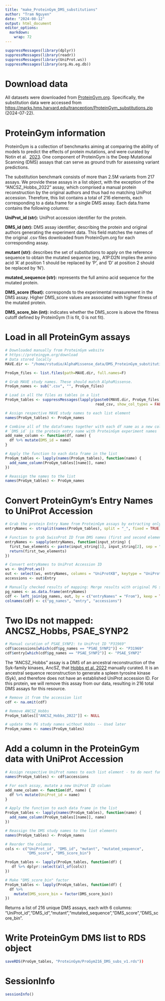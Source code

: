 ```yaml
---
title: "make_ProteinGym_DMS_substitutions"
author: "Tram Nguyen"
date: "2024-08-12"
output: html_document
editor_options: 
  markdown: 
    wrap: 72
---
```


```r
suppressMessages(library(dplyr))
suppressMessages(library(readr))
suppressMessages(library(UniProt.ws))
suppressMessages(library(org.Hs.eg.db))
```

# Download data

All datasets were downloaded from
[ProteinGym.org](%22ProteinGym.org%22). Specifically, the substitution
data were accessed from
<https://marks.hms.harvard.edu/tranception/ProteinGym_substitutions.zip>
(2024-07-22).


# ProteinGym information

ProteinGym is a collection of benchmarks aiming at comparing the ability
of models to predict the effects of protein mutations, and were curated by 
Notin et al. 
[2023](https://papers.nips.cc/paper_files/paper/2023/hash/cac723e5ff29f65e3fcbb0739ae91bee-Abstract-Datasets_and_Benchmarks.html). 
One component of ProteinGym is the Deep Mutational Scanning (DMS) assays
that can serve as ground truth for assessing variant predictions.

The substitution benchmark consists of more than 2.5M variants from 217
assays.
We provide these assays in a list object, with the exception of the 
"ANCSZ_Hobbs_2022" assay, which comprised a manual protein reconstruction by
the original authors and thus had no matching UniProt accession. Therefore,
this list contains a total of 216 elements, each corresponding to a
data.frame for a single DMS assay. Each data.frame contains the following
columns:

**UniProt_id (str):** UniProt accession identifier for the protein.

**DMS_id (str):** DMS assay identifier, describing the protein and original
authors generating the experiment data. This field matches the names of the 
original .csv files downloaded from ProteinGym.org for each corresponding assay.

**mutant (str):** describes the set of substitutions to apply on the
reference sequence to obtain the mutated sequence (eg., A1P:D2N implies
the amino acid 'A' at position 1 should be replaced by 'P', and 'D' at
position 2 should be replaced by 'N').

**mutated_sequence (str):** represents the full amino acid sequence for
the mutated protein.

**DMS_score (float):** corresponds to the experimental measurement in
the DMS assay. Higher DMS_score values are associated with higher fitness of
the mutated protein.

**DMS_score_bin (int):** indicates whether the DMS_score is above the
fitness cutoff defined by ProteinGym (1 is fit, 0 is not fit).

# Load in all ProteinGym assays

```r
# Downloaded manually from ProteinGym website 
# https://proteingym.org/download
# Data stored locally
MAVE.dir <- "/home/rstudio/AlphaMissense_data/DMS_ProteinGym_substitutions/"

ProGym_files <- list.files(path=MAVE.dir, full.names=F)

# Grab MAVE study names. These should match AlphaMissense.
ProGym_names <- sub(".csv", "", ProGym_files) 

# Load in all the files as tables in a list
ProGym_tables <- suppressMessages(lapply(paste0(MAVE.dir, ProGym_files), 
                                         read_csv, show_col_types = FALSE))

# Assign respective MAVE study names to each list element
names(ProGym_tables) <- ProGym_names

# Combine all of the dataframes together with each df name as a new column:
# `DMS_id` is the protein entry name with ProteinGym experiment names
add_name_column <- function(df, name) {
  df %>% mutate(DMS_id = name)
}

# Apply the function to each data frame in the list
ProGym_tables <- lapply(names(ProGym_tables), function(name) {
  add_name_column(ProGym_tables[[name]], name)
})

# Reassign the names to the list
names(ProGym_tables) <- ProGym_names
```

# Convert ProteinGym's Entry Names to UniProt Accession

```r
# Grab the protein Entry Name from ProteinGym assays by extracting only the 
entryNames <- strsplit(names(ProGym_tables), split = "_", fixed = TRUE)

# Function to grab SwissProt ID from DMS names (first and second elements)
entryNames <- sapply(entryNames, function(input_string) {
  first_two_elements <- paste(input_string[1], input_string[2], sep = "_")
  return(first_two_elements)
})

# Convert entryNames to UniProt Accession ID
ws <- UniProt.ws()
out <- select(ws, entryNames, columns = "UniProtKB", keytype = "UniProtKB")
accessions <- out$Entry

# Manually checked results of mapping: Merge results with original PG studies
pg_names <- as.data.frame(entryNames)
cdf <- left_join(pg_names, out, by = c("entryNames" = "From"), keep = TRUE)
colnames(cdf) <- c("pg_names", "entry", "accessions")
```

# Two IDs not mapped: ANCSZ_Hobbs, PSAE_SYNP2

```r
# Manual curation of PSAE_SYNP2: to UniProt ID "P31969"
cdf$accessions[which(cdf$pg_names == "PSAE_SYNP2")] <- "P31969"
cdf$entry[which(cdf$pg_names == "PSAE_SYNP2")] <- "PSAE_SYNP2"
```

The "ANCSZ_Hobbs" assay is a DMS of an ancestral reconstruction of the
Syk-family kinases, AncSZ, that [Hobbs et al.
2022](https://www.ncbi.nlm.nih.gov/pmc/articles/PMC9601881/) manually
curated. It is an ancestral sequence reconstruction to generate a spleen
tyrosine kinase (Syk), and therefore does not have an established
UniProt accession ID. For this protein, we will remove this assay from
our data, resulting in 216 total DMS assays for this resource.

```r
# Remove it from the accession list
cdf <- na.omit(cdf)

# Remove ANCSZ_Hobbs
ProGym_tables[["ANCSZ_Hobbs_2022"]] <- NULL

# update the PG study names without Hobbs -- Used later
ProGym_names <- names(ProGym_tables)
```

# Add a column in the ProteinGym data with UniProt Accession

```r
# Assign respective UniProt names to each list element - to do next function
names(ProGym_tables) <- cdf$accessions

# For each assay, mutate a new UniProt ID column
add_name_column <- function(df, name) {
  df %>% mutate(UniProt_id = name)
}

# Apply the function to each data frame in the list
ProGym_tables <- lapply(names(ProGym_tables), function(name) {
  add_name_column(ProGym_tables[[name]], name)
})

# Reassign the DMS study names to the list elements
names(ProGym_tables) <- ProGym_names
```

```r
# Reorder the columns
cols <- c("UniProt_id", "DMS_id", "mutant", "mutated_sequence", 
          "DMS_score", "DMS_score_bin")

ProGym_tables <- lapply(ProGym_tables, function(df) {
   df %>% dplyr::select(all_of(cols))
})

# Make "DMS_score_bin" factor
ProGym_tables <- lapply(ProGym_tables, function(df) {
  df %>%
    mutate(DMS_score_bin = factor(DMS_score_bin))
})
```

Returns a list of 216 unique DMS assays, each with 6 columns:
"UniProt_id","DMS_id","mutant","mutated_sequence","DMS_score","DMS_score_bin".


# Write ProteinGym DMS list to RDS object

```r
saveRDS(ProGym_tables, "ProteinGym/ProGym216_DMS_subs_v1.rds"))
```

# SessionInfo

```r
sessionInfo()
```
